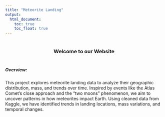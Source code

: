 ```yaml
---
title: "Meteorite Landing"
output: 
  html_document:
    toc: true
    toc_float: true
---
```

<style>
  body {
    background-image: url('https://w.wallhaven.cc/full/8o/wallhaven-8o2zd1.jpg'); 
    background-size: cover;
    background-attachment: fixed;
    background-repeat: no-repeat;
  }
  
  h1 {
    font-size: 5em !important;
    font-weight: bold;
    text-align: center; 
    margin-top: 40px; 
    margin-bottom: 40px;
    color: #f5f5f5; 
  }
  h3 {
    text-align: center;
    margin-top: 40px; 
    margin-bottom: 40px;
  }
</style>

### Welcome to our Website


##### Overview: 

This project explores meteorite landing data to analyze their geographic distribution, mass, and trends over time. Inspired by events like the Atlas Comet’s close approach and the “two moons” phenomenon, we aim to uncover patterns in how meteorites impact Earth. Using cleaned data from Kaggle, we have identified trends in landing locations, mass variations, and temporal changes.
